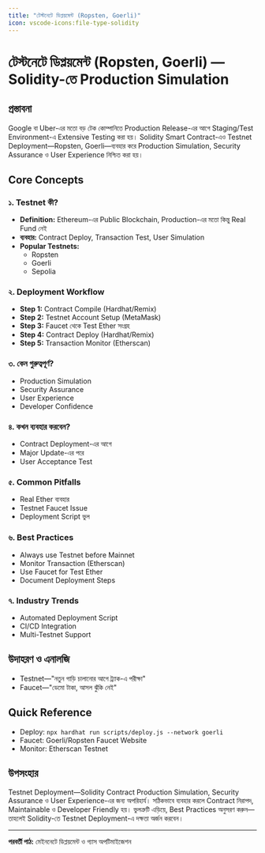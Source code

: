 ```yaml
---
title: "টেস্টনেটে ডিপ্লয়মেন্ট (Ropsten, Goerli)"
icon: vscode-icons:file-type-solidity
---
```


# টেস্টনেটে ডিপ্লয়মেন্ট (Ropsten, Goerli) — Solidity-তে Production Simulation

## প্রস্তাবনা

Google বা Uber-এর মতো বড় টেক কোম্পানিতে Production Release-এর আগে Staging/Test Environment-এ Extensive Testing করা হয়। Solidity Smart Contract-এও Testnet Deployment—Ropsten, Goerli—ব্যবহার করে Production Simulation, Security Assurance ও User Experience নিশ্চিত করা হয়।

## Core Concepts

### ১. Testnet কী?
- **Definition:** Ethereum-এর Public Blockchain, Production-এর মতো কিন্তু Real Fund নেই
- **ব্যবহার:** Contract Deploy, Transaction Test, User Simulation
- **Popular Testnets:**
    - Ropsten
    - Goerli
    - Sepolia

### ২. Deployment Workflow
- **Step 1:** Contract Compile (Hardhat/Remix)
- **Step 2:** Testnet Account Setup (MetaMask)
- **Step 3:** Faucet থেকে Test Ether সংগ্রহ
- **Step 4:** Contract Deploy (Hardhat/Remix)
- **Step 5:** Transaction Monitor (Etherscan)

### ৩. কেন গুরুত্বপূর্ণ?
- Production Simulation
- Security Assurance
- User Experience
- Developer Confidence

### ৪. কখন ব্যবহার করবেন?
- Contract Deployment-এর আগে
- Major Update-এর পরে
- User Acceptance Test

### ৫. Common Pitfalls
- Real Ether ব্যবহার
- Testnet Faucet Issue
- Deployment Script ভুল

### ৬. Best Practices
- Always use Testnet before Mainnet
- Monitor Transaction (Etherscan)
- Use Faucet for Test Ether
- Document Deployment Steps

### ৭. Industry Trends
- Automated Deployment Script
- CI/CD Integration
- Multi-Testnet Support

## উদাহরণ ও এনালজি
- Testnet—"নতুন গাড়ি চালানোর আগে ট্র্যাক-এ পরীক্ষা"
- Faucet—"ডেমো টাকা, আসল ঝুঁকি নেই"

## Quick Reference
- Deploy: `npx hardhat run scripts/deploy.js --network goerli`
- Faucet: Goerli/Ropsten Faucet Website
- Monitor: Etherscan Testnet

## উপসংহার

Testnet Deployment—Solidity Contract Production Simulation, Security Assurance ও User Experience-এর জন্য অপরিহার্য। সঠিকভাবে ব্যবহার করলে Contract নিরাপদ, Maintainable ও Developer Friendly হয়। ভুলত্রুটি এড়িয়ে, Best Practices অনুসরণ করুন—তাহলেই Solidity-তে Testnet Deployment-এ দক্ষতা অর্জন করবেন।

---

**পরবর্তী পাঠ:** মেইননেটে ডিপ্লয়মেন্ট ও গ্যাস অপটিমাইজেশন
